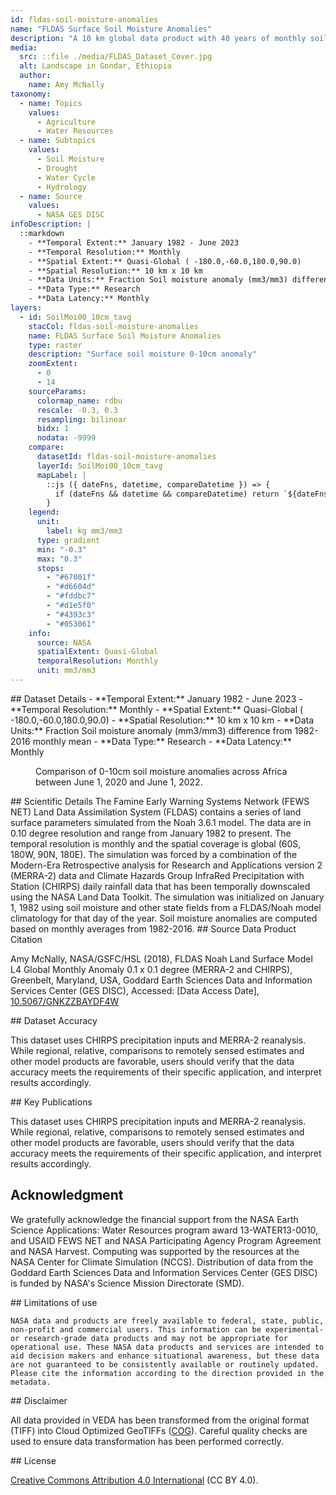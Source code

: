---
id: fldas-soil-moisture-anomalies
name: "FLDAS Surface Soil Moisture Anomalies"
description: "A 10 km global data product with 40 years of monthly soil moisture anomalies for food and water security monitoring from the Famine Early Warning System Network (FEWS NET) Land Data Assimilation System"
media:
  src: ::file ./media/FLDAS_Dataset_Cover.jpg
  alt: Landscape in Gondar, Ethiopia
  author:
    name: Amy McNally
taxonomy:
  - name: Topics
    values:
      - Agriculture
      - Water Resources
  - name: Subtopics
    values:
      - Soil Moisture
      - Drought
      - Water Cycle
      - Hydrology
  - name: Source
    values:
      - NASA GES DISC
infoDescription: |
  ::markdown
    - **Temporal Extent:** January 1982 - June 2023
    - **Temporal Resolution:** Monthly
    - **Spatial Extent:** Quasi-Global ( -180.0,-60.0,180.0,90.0)
    - **Spatial Resolution:** 10 km x 10 km
    - **Data Units:** Fraction Soil moisture anomaly (mm3/mm3) difference from 1982-2016 monthly mean
    - **Data Type:** Research
    - **Data Latency:** Monthly
layers:
  - id: SoilMoi00_10cm_tavg
    stacCol: fldas-soil-moisture-anomalies
    name: FLDAS Surface Soil Moisture Anomalies
    type: raster
    description: "Surface soil moisture 0-10cm anomaly"
    zoomExtent:
      - 0
      - 14
    sourceParams:
      colormap_name: rdbu
      rescale: -0.3, 0.3
      resampling: bilinear
      bidx: 1
      nodata: -9999
    compare:
      datasetId: fldas-soil-moisture-anomalies
      layerId: SoilMoi00_10cm_tavg
      mapLabel: |
        ::js ({ dateFns, datetime, compareDatetime }) => {
          if (dateFns && datetime && compareDatetime) return `${dateFns.format(datetime, 'dd LLL yyyy')} VS ${dateFns.format(compareDatetime, 'dd LLL yyyy')}`;
        }
    legend:
      unit:
        label: kg mm3/mm3
      type: gradient
      min: "-0.3"
      max: "0.3"
      stops:
        - "#67001f"
        - "#d6604d"
        - "#fddbc7"
        - "#d1e5f0"
        - "#4393c3"
        - "#053061"
    info:
      source: NASA
      spatialExtent: Quasi-Global
      temporalResolution: Monthly
      unit: mm3/mm3
---


<Block>
  <Prose>
  ## Dataset Details
  - **Temporal Extent:** January 1982 - June 2023
  - **Temporal Resolution:** Monthly
  - **Spatial Extent:** Quasi-Global ( -180.0,-60.0,180.0,90.0)
  - **Spatial Resolution:** 10 km x 10 km
  - **Data Units:** Fraction Soil moisture anomaly (mm3/mm3) difference from 1982-2016 monthly mean
  - **Data Type:** Research
  - **Data Latency:** Monthly
  </Prose>
<Figure>
    <Map
      datasetId='fldas-soil-moisture-anomalies'
      layerId='SoilMoi00_10cm_tavg'
      center={[13.4664,  9.3155]}
      zoom={2}
      dateTime='2020-06-01'
      compareDateTime='2022-06-01'
    />
    <Caption
      attrAuthor='NASA'
      attrUrl='https://nasa.gov/'
    >
    Comparison of 0-10cm soil moisture anomalies across Africa between June 1, 2020 and June 1, 2022.
    </Caption>
  </Figure>
</Block>


<Block>
  <Prose>
  ## Scientific Details
  The Famine Early Warning Systems Network (FEWS NET) Land Data Assimilation System (FLDAS) contains a series of land surface parameters simulated from the Noah 3.6.1 model. The data are in 0.10 degree resolution and range from January 1982 to present. The temporal resolution is monthly and the spatial coverage is global (60S, 180W, 90N, 180E). The simulation was forced by a combination of the Modern-Era Retrospective analysis for Research and Applications version 2 (MERRA-2) data and Climate Hazards Group InfraRed Precipitation with Station (CHIRPS) daily rainfall data that has been temporally downscaled using the NASA Land Data Toolkit. The simulation was initialized on January 1, 1982 using soil moisture and other state fields from a FLDAS/Noah model climatology for that day of the year. Soil moisture anomalies are computed based on monthly averages from 1982-2016.

  </Prose>
</Block>

<Block>
  <Prose>
  ## Source Data Product Citation

  Amy McNally, NASA/GSFC/HSL (2018), FLDAS Noah Land Surface Model L4 Global Monthly Anomaly 0.1 x 0.1 degree (MERRA-2 and CHIRPS), Greenbelt, Maryland, USA, Goddard Earth Sciences Data and Information Services Center (GES DISC), Accessed: [Data Access Date], [10.5067/GNKZZBAYDF4W](https://doi.org/10.5067/GNKZZBAYDF4W)
  </Prose>
</Block>


<Block>
  <Prose>
  ## Dataset Accuracy

  This dataset uses CHIRPS precipitation inputs and MERRA-2 reanalysis. While regional, relative, comparisons to remotely sensed estimates and other model products are favorable, users should verify that the data accuracy meets the requirements of their specific application, and interpret results accordingly.
  </Prose>
</Block>


<Block>
  <Prose>
  ## Key Publications

  This dataset uses CHIRPS precipitation inputs and MERRA-2 reanalysis. While regional, relative, comparisons to remotely sensed estimates and other model products are favorable, users should verify that the data accuracy meets the requirements of their specific application, and interpret results accordingly.
  </Prose>
</Block>


<Block>
  <Prose>
  
  ## Acknowledgment

  We gratefully acknowledge the financial support from the NASA Earth Science Applications: Water Resources program award 13-WATER13-0010, and USAID FEWS NET and NASA Participating Agency Program Agreement and NASA Harvest. Computing was supported by the resources at the NASA Center for Climate Simulation (NCCS). Distribution of data from the Goddard Earth Sciences Data and Information Services Center (GES DISC) is funded by NASA's Science Mission Directorate (SMD).
  </Prose>
</Block>


<Block>
  <Prose>
    ## Limitations of use

    NASA data and products are freely available to federal, state, public, non-profit and commercial users. This information can be experimental- or research-grade data products and may not be appropriate for operational use. These NASA data products and services are intended to aid decision makers and enhance situational awareness, but these data are not guaranteed to be consistently available or routinely updated. Please cite the information according to the direction provided in the metadata.
  </Prose>
</Block>


<Block>
  <Prose>
  ## Disclaimer

  All data provided in VEDA has been transformed from the original format (TIFF) into Cloud Optimized GeoTIFFs ([COG](https://www.cogeo.org)). Careful quality checks are used to ensure data transformation has been performed correctly.  
  </Prose>
</Block>


<Block>
  <Prose>
  ## License

  [Creative Commons Attribution 4.0 International](https://creativecommons.org/licenses/by/4.0/legalcode) (CC BY 4.0).
  </Prose>
</Block>
